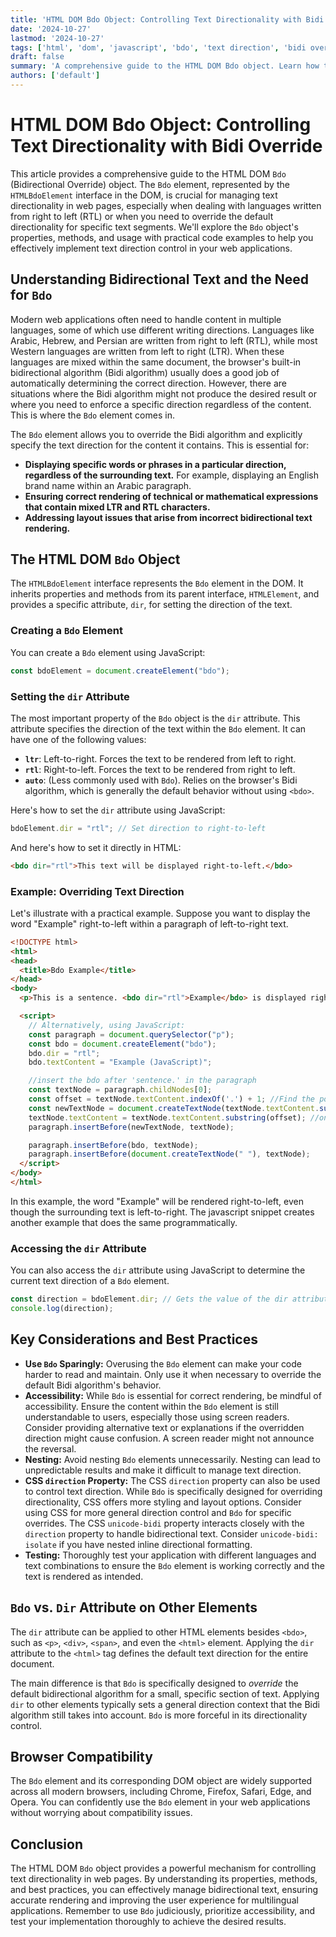 ```yaml
---
title: 'HTML DOM Bdo Object: Controlling Text Directionality with Bidi Override'
date: '2024-10-27'
lastmod: '2024-10-27'
tags: ['html', 'dom', 'javascript', 'bdo', 'text direction', 'bidi override', 'web development', 'accessibility', 'rtl', 'ltr']
draft: false
summary: 'A comprehensive guide to the HTML DOM Bdo object. Learn how to use the Bidi Override element to precisely control text directionality in your web pages using JavaScript and HTML. Includes practical code examples and considerations for accessibility.'
authors: ['default']
---
```


# HTML DOM Bdo Object: Controlling Text Directionality with Bidi Override

This article provides a comprehensive guide to the HTML DOM `Bdo` (Bidirectional Override) object. The `Bdo` element, represented by the `HTMLBdoElement` interface in the DOM, is crucial for managing text directionality in web pages, especially when dealing with languages written from right to left (RTL) or when you need to override the default directionality for specific text segments.  We'll explore the `Bdo` object's properties, methods, and usage with practical code examples to help you effectively implement text direction control in your web applications.

## Understanding Bidirectional Text and the Need for `Bdo`

Modern web applications often need to handle content in multiple languages, some of which use different writing directions.  Languages like Arabic, Hebrew, and Persian are written from right to left (RTL), while most Western languages are written from left to right (LTR).  When these languages are mixed within the same document, the browser's built-in bidirectional algorithm (Bidi algorithm) usually does a good job of automatically determining the correct direction. However, there are situations where the Bidi algorithm might not produce the desired result or where you need to enforce a specific direction regardless of the content. This is where the `Bdo` element comes in.

The `Bdo` element allows you to override the Bidi algorithm and explicitly specify the text direction for the content it contains. This is essential for:

*   **Displaying specific words or phrases in a particular direction, regardless of the surrounding text.** For example, displaying an English brand name within an Arabic paragraph.
*   **Ensuring correct rendering of technical or mathematical expressions that contain mixed LTR and RTL characters.**
*   **Addressing layout issues that arise from incorrect bidirectional text rendering.**

## The HTML DOM `Bdo` Object

The `HTMLBdoElement` interface represents the `Bdo` element in the DOM. It inherits properties and methods from its parent interface, `HTMLElement`, and provides a specific attribute, `dir`, for setting the direction of the text.

### Creating a `Bdo` Element

You can create a `Bdo` element using JavaScript:

```javascript
const bdoElement = document.createElement("bdo");
```

### Setting the `dir` Attribute

The most important property of the `Bdo` object is the `dir` attribute. This attribute specifies the direction of the text within the `Bdo` element. It can have one of the following values:

*   **`ltr`**:  Left-to-right.  Forces the text to be rendered from left to right.
*   **`rtl`**: Right-to-left.  Forces the text to be rendered from right to left.
*   **`auto`**:  (Less commonly used with `Bdo`). Relies on the browser's Bidi algorithm, which is generally the default behavior without using `<bdo>`.

Here's how to set the `dir` attribute using JavaScript:

```javascript
bdoElement.dir = "rtl"; // Set direction to right-to-left
```

And here's how to set it directly in HTML:

```html
<bdo dir="rtl">This text will be displayed right-to-left.</bdo>
```

### Example: Overriding Text Direction

Let's illustrate with a practical example. Suppose you want to display the word "Example" right-to-left within a paragraph of left-to-right text.

```html
<!DOCTYPE html>
<html>
<head>
  <title>Bdo Example</title>
</head>
<body>
  <p>This is a sentence. <bdo dir="rtl">Example</bdo> is displayed right-to-left here.</p>

  <script>
    // Alternatively, using JavaScript:
    const paragraph = document.querySelector("p");
    const bdo = document.createElement("bdo");
    bdo.dir = "rtl";
    bdo.textContent = "Example (JavaScript)";

    //insert the bdo after 'sentence.' in the paragraph
    const textNode = paragraph.childNodes[0];
    const offset = textNode.textContent.indexOf('.') + 1; //Find the position of .
    const newTextNode = document.createTextNode(textNode.textContent.substring(0, offset)); //extract the part before '.'
    textNode.textContent = textNode.textContent.substring(offset); //only keep rest text in orignal textNode
    paragraph.insertBefore(newTextNode, textNode);

    paragraph.insertBefore(bdo, textNode);
    paragraph.insertBefore(document.createTextNode(" "), textNode);
  </script>
</body>
</html>
```

In this example, the word "Example" will be rendered right-to-left, even though the surrounding text is left-to-right.  The javascript snippet creates another example that does the same programmatically.

### Accessing the `dir` Attribute

You can also access the `dir` attribute using JavaScript to determine the current text direction of a `Bdo` element.

```javascript
const direction = bdoElement.dir; // Gets the value of the dir attribute (e.g., "rtl", "ltr")
console.log(direction);
```

## Key Considerations and Best Practices

*   **Use `Bdo` Sparingly:**  Overusing the `Bdo` element can make your code harder to read and maintain.  Only use it when necessary to override the default Bidi algorithm's behavior.
*   **Accessibility:** While `Bdo` is essential for correct rendering, be mindful of accessibility. Ensure the content within the `Bdo` element is still understandable to users, especially those using screen readers.  Consider providing alternative text or explanations if the overridden direction might cause confusion.  A screen reader might not announce the reversal.
*   **Nesting:**  Avoid nesting `Bdo` elements unnecessarily.  Nesting can lead to unpredictable results and make it difficult to manage text direction.
*   **CSS `direction` Property:**  The CSS `direction` property can also be used to control text direction.  While `Bdo` is specifically designed for overriding directionality, CSS offers more styling and layout options.  Consider using CSS for more general direction control and `Bdo` for specific overrides.  The CSS `unicode-bidi` property interacts closely with the `direction` property to handle bidirectional text. Consider `unicode-bidi: isolate` if you have nested inline directional formatting.
*   **Testing:** Thoroughly test your application with different languages and text combinations to ensure the `Bdo` element is working correctly and the text is rendered as intended.

## `Bdo` vs. `Dir` Attribute on Other Elements

The `dir` attribute can be applied to other HTML elements besides `<bdo>`, such as `<p>`, `<div>`, `<span>`, and even the `<html>` element. Applying the `dir` attribute to the `<html>` tag defines the default text direction for the entire document.

The main difference is that `Bdo` is specifically designed to *override* the default bidirectional algorithm for a small, specific section of text.  Applying `dir` to other elements typically sets a general direction context that the Bidi algorithm still takes into account.  `Bdo` is more forceful in its directionality control.

## Browser Compatibility

The `Bdo` element and its corresponding DOM object are widely supported across all modern browsers, including Chrome, Firefox, Safari, Edge, and Opera.  You can confidently use the `Bdo` element in your web applications without worrying about compatibility issues.

## Conclusion

The HTML DOM `Bdo` object provides a powerful mechanism for controlling text directionality in web pages.  By understanding its properties, methods, and best practices, you can effectively manage bidirectional text, ensuring accurate rendering and improving the user experience for multilingual applications. Remember to use `Bdo` judiciously, prioritize accessibility, and test your implementation thoroughly to achieve the desired results.